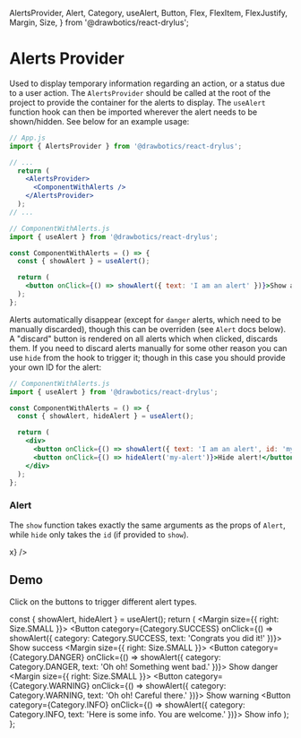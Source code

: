   AlertsProvider,
  Alert,
  Category,
  useAlert,
  Button,
  Flex,
  FlexItem,
  FlexJustify,
  Margin,
  Size,
} from '@drawbotics/react-drylus';



# Alerts Provider
Used to display temporary information regarding an action, or a status due to a user action. The `AlertsProvider` should be called at the root of the project to provide the container for the alerts to display. The `useAlert` function hook can then be imported wherever the alert needs to be shown/hidden. See below for an example usage:

```jsx
// App.js
import { AlertsProvider } from '@drawbotics/react-drylus';

// ...
  return (
    <AlertsProvider>
      <ComponentWithAlerts />
    </AlertsProvider>
  );
// ...

// ComponentWithAlerts.js
import { useAlert } from '@drawbotics/react-drylus';

const ComponentWithAlerts = () => {
  const { showAlert } = useAlert();

  return (
    <button onClick={() => showAlert({ text: 'I am an alert' })}>Show alert when clicked!</button>
  );
};
```

Alerts automatically disappear (except for `danger` alerts, which need to be manually discarded), though this can be overriden (see `Alert` docs below). A "discard" button is rendered on all alerts which when clicked, discards them. If you need to discard alerts manually for some other reason you can use `hide` from the hook to trigger it; though in this case you should provide your own ID for the alert:

```jsx
// ComponentWithAlerts.js
import { useAlert } from '@drawbotics/react-drylus';

const ComponentWithAlerts = () => {
  const { showAlert, hideAlert } = useAlert();

  return (
    <div>
      <button onClick={() => showAlert({ text: 'I am an alert', id: 'my-alert' })}>Show alert when clicked!</button>
      <button onClick={() => hideAlert('my-alert')}>Hide alert!</button>
    </div>
  );
};
```

### Alert
The `show` function takes exactly the same arguments as the props of `Alert`, while `hide` only takes the `id` (if provided to `show`).

<Playground component={Alert}>
  <Alert category={Category.DANGER} text="This is an information message" onClickDismiss={x=>x} />
</Playground>


## Demo
Click on the buttons to trigger different alert types.

  const { showAlert, hideAlert } = useAlert();
  return (
    <Flex justify={FlexJustify.START}>
      <FlexItem>
        <Margin size={{ right: Size.SMALL }}>
          <Button category={Category.SUCCESS} onClick={() => showAlert({ category: Category.SUCCESS, text: 'Congrats you did it!' })}>
            Show success
          </Button>
        </Margin>
      </FlexItem>
      <FlexItem>
        <Margin size={{ right: Size.SMALL }}>
          <Button category={Category.DANGER} onClick={() => showAlert({ category: Category.DANGER, text: 'Oh oh! Something went bad.' })}>
            Show danger
          </Button>
        </Margin>
      </FlexItem>
      <FlexItem>
        <Margin size={{ right: Size.SMALL }}>
          <Button category={Category.WARNING} onClick={() => showAlert({ category: Category.WARNING, text: 'Oh oh! Careful there.' })}>
            Show warning
          </Button>
        </Margin>
      </FlexItem>
      <FlexItem>
        <Button category={Category.INFO} onClick={() => showAlert({ category: Category.INFO, text: 'Here is some info. You are welcome.' })}>
          Show info
        </Button>
      </FlexItem>
    </Flex>
  );
};

<AlertsProvider>
  <Demo />
</AlertsProvider>
